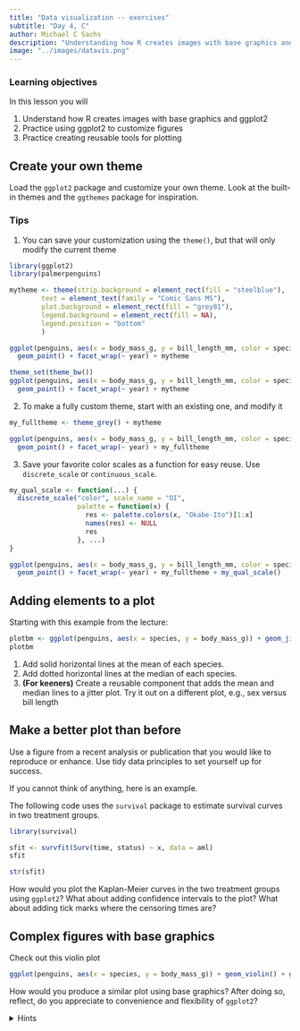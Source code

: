 ```yaml
---
title: "Data visualization -- exercises"
subtitle: "Day 4, C"
author: Michael C Sachs
description: "Understanding how R creates images with base graphics and ggplot2, practice using ggplot2 to customize figures, and practice creating reusable tools for plotting"
image: "../images/datavis.png"
---
```




### Learning objectives {.alert .alert-success}

In this lesson you will 

1. Understand how R creates images with base graphics and ggplot2
2. Practice using ggplot2 to customize figures 
3. Practice creating reusable tools for plotting


## Create your own theme

Load the `ggplot2` package and customize your own theme. Look at the built-in themes and the `ggthemes` package for inspiration. 

### Tips

1. You can save your customization using the `theme()`, but that will only modify the current theme

```r
library(ggplot2)
library(palmerpenguins)

mytheme <- theme(strip.background = element_rect(fill = "steelblue"), 
        text = element_text(family = "Comic Sans MS"), 
        plot.background = element_rect(fill = "grey81"), 
        legend.background = element_rect(fill = NA), 
        legend.position = "bottom"
        ) 

ggplot(penguins, aes(x = body_mass_g, y = bill_length_mm, color = species)) + 
  geom_point() + facet_wrap(~ year) + mytheme

theme_set(theme_bw())
ggplot(penguins, aes(x = body_mass_g, y = bill_length_mm, color = species)) + 
  geom_point() + facet_wrap(~ year) + mytheme
```

2. To make a fully custom theme, start with an existing one, and modify it

```r
my_fulltheme <- theme_grey() + mytheme

ggplot(penguins, aes(x = body_mass_g, y = bill_length_mm, color = species)) + 
  geom_point() + facet_wrap(~ year) + my_fulltheme
```


3. Save your favorite color scales as a function for easy reuse. Use `discrete_scale` or `continuous_scale`.

```r
my_qual_scale <- function(...) {
  discrete_scale("color", scale_name = "OI", 
                 palette = function(x) {
                   res <- palette.colors(x, "Okabe-Ito")[1:x]
                   names(res) <- NULL
                   res
                 }, ...)
}

ggplot(penguins, aes(x = body_mass_g, y = bill_length_mm, color = species)) + 
  geom_point() + facet_wrap(~ year) + my_fulltheme + my_qual_scale()
```

## Adding elements to a plot

Starting with this example from the lecture: 

```r
plotbm <- ggplot(penguins, aes(x = species, y = body_mass_g)) + geom_jitter()
plotbm
```

1. Add solid horizontal lines at the mean of each species.
2. Add dotted horizontal lines at the median of each species.
3. __(For keeners)__ Create a reusable component that adds the mean and median lines to a jitter plot. Try it out on a different plot, e.g., sex versus bill length

## Make a better plot than before

Use a figure from a recent analysis or publication that you would like to reproduce or enhance. Use tidy data principles to set yourself up for success. 

If you cannot think of anything, here is an example. 

The following code uses the `survival` package to estimate survival curves in two treatment groups. 

```r
library(survival)

sfit <- survfit(Surv(time, status) ~ x, data = aml)
sfit

str(sfit)
```

How would you plot the Kaplan-Meier curves in the two treatment groups using `ggplot2`? What about adding confidence intervals to the plot? What about adding tick marks where the censoring times are? 




## Complex figures with base graphics

Check out this violin plot 

```r
ggplot(penguins, aes(x = species, y = body_mass_g)) + geom_violin() + geom_jitter()
```

How would you produce a similar plot using base graphics? After doing so, reflect, do you appreciate to convenience and flexibility of `ggplot2`? 


<details>
<summary>Hints</summary>
Use the `density` function to calculate the densities by species. The results are stored in a list with elements `x` and `y`. Then transform by rotating 90 degrees and mirroring. Plot the result using the `polygon` function. 

```r
dens_by_species <- split(penguins$body_mass_g, penguins$species) |> 
  lapply(density, na.rm = TRUE, cut = 0)

plot(body_mass_g ~ jitter(as.numeric(as.factor(species))), 
     data = penguins)

## rotate, scale, and mirror the densities, then add with polygon
```


</details>